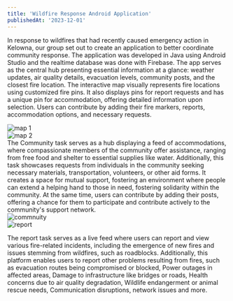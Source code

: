 ```yaml
---
title: 'Wildfire Response Android Application'
publishedAt: '2023-12-01'
---
```


In response to wildfires that had recently caused emergency action in Kelowna, our group set out to create an application to better coordinate community response. The application was developed in Java using Android Studio and the realtime database was done with Firebase.
The app serves as the central hub presenting essential information at a glance: weather updates, air quality details, evacuation levels, community posts, and the closest fire location.
The interactive map visually represents fire locations using customized fire pins. It also displays pins for report requests and has a unique pin for accommodation, offering detailed information upon selection. Users can contribute by adding their fire markers, reports, accommodation options, and necessary requests.

<div className="flex">
  <div className="mr-4">
    <Image
      src="/wf1.jpg"
      alt="map 1"
      width={300}
      height={200}
      objectFit="cover"
    />
  </div>
  <div>
    <Image
      src="/wf2.jpg"
      alt="map 2"
      width={300}
      height={200}
      objectFit="cover"
    />
  </div>
</div>
The Community task serves as a hub displaying a feed of accommodations, where compassionate members of the community offer assistance, ranging from free food and shelter to essential supplies like water. Additionally, this task showcases requests from individuals in the community seeking necessary materials, transportation, volunteers, or other aid forms. It creates a space for mutual support, fostering an environment where people can extend a helping hand to those in need, fostering solidarity within the community. At the same time, users can contribute by adding their posts, offering a chance for them to participate and contribute actively to the community's support network.

<div className="flex">
  <div className="mr-4">
    <Image
      src="/wf3.jpg"
      alt="commnuity"
      width={300}
      height={200}
      objectFit="cover"
    />
  </div>
  <div>
    <Image
      src="/wf4.jpg"
      alt="report"
      width={300}
      height={200}
      objectFit="cover"
    />
  </div>
</div>

The report task serves as a live feed where users can report and view various fire-related incidents, including the emergence of new fires and issues stemming from wildfires, such as roadblocks. Additionally, this platform enables users to report other problems resulting from fires, such as evacuation routes being compromised or blocked, Power outages in affected areas, Damage to infrastructure like bridges or roads, Health concerns due to air quality degradation, Wildlife endangerment or animal rescue needs, Communication disruptions, network issues and more.